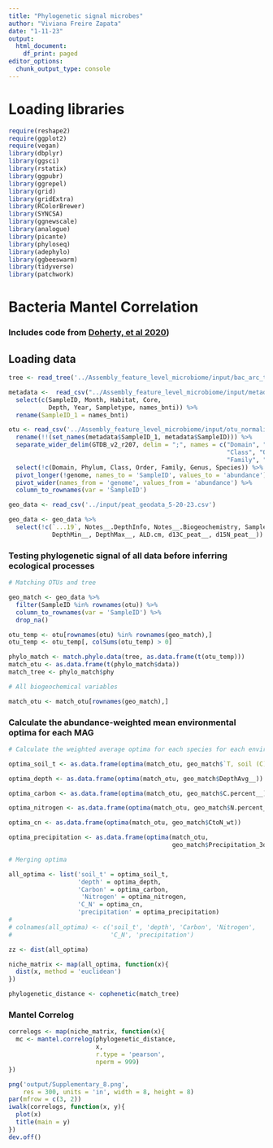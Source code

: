 ```yaml
---
title: "Phylogenetic signal microbes"
author: "Viviana Freire Zapata"
date: "1-11-23"
output:
  html_document:
    df_print: paged
editor_options: 
  chunk_output_type: console
---
```


# Loading libraries
```r
require(reshape2)
require(ggplot2)
require(vegan)
library(dbplyr)
library(ggsci)
library(rstatix)
library(ggpubr)
library(ggrepel)
library(grid)
library(gridExtra)
library(RColorBrewer)
library(SYNCSA)
library(ggnewscale)
library(analogue)
library(picante)
library(phyloseq)
library(adephylo)
library(ggbeeswarm)
library(tidyverse)
library(patchwork)
```


# Bacteria Mantel Correlation 

### Includes code from [Doherty, et al 2020](https://github.com/sljarvis2/Doherty_etal_2020/blob/main/Doherty_etal_2020_PhyloSignal.R))

## Loading data

```r
tree <- read_tree('../Assembly_feature_level_microbiome/input/bac_arc_tree_comb.tree')

metadata <-  read_csv("../Assembly_feature_level_microbiome/input/metadata_matched_MAGs_data.csv") %>% 
  select(c(SampleID, Month, Habitat, Core, 
           Depth, Year, Sampletype, names_bnti)) %>% 
  rename(SampleID_1 = names_bnti)

otu <- read_csv('../Assembly_feature_level_microbiome/input/otu_normalized.csv') %>% 
  rename(!!(set_names(metadata$SampleID_1, metadata$SampleID))) %>%
  separate_wider_delim(GTDB_v2_r207, delim = ";", names = c("Domain", "Phylum",
                                                            "Class", "Order", 
                                                            "Family", "Genus", "Species")) %>% 
  select(!c(Domain, Phylum, Class, Order, Family, Genus, Species)) %>% 
  pivot_longer(!genome, names_to = 'SampleID', values_to = 'abundance') %>% 
  pivot_wider(names_from = 'genome', values_from = 'abundance') %>% 
  column_to_rownames(var = 'SampleID')

geo_data <- read_csv('../input/peat_geodata_5-20-23.csv')

geo_data <- geo_data %>% 
  select(!c(`...19`, Notes__.DepthInfo, Notes__.Biogeochemistry, Sampletype,
            DepthMin__, DepthMax__, ALD.cm, d13C_peat__, d15N_peat__))


```


### Testing phylogenetic signal of all data before inferring ecological processes

```r
# Matching OTUs and tree

geo_match <- geo_data %>% 
  filter(SampleID %in% rownames(otu)) %>% 
  column_to_rownames(var = 'SampleID') %>% 
  drop_na()

otu_temp <- otu[rownames(otu) %in% rownames(geo_match),]
otu_temp <- otu_temp[, colSums(otu_temp) > 0]

phylo_match <- match.phylo.data(tree, as.data.frame(t(otu_temp)))
match_otu <- as.data.frame(t(phylo_match$data))
match_tree <- phylo_match$phy

# All biogeochemical variables

match_otu <- match_otu[rownames(geo_match),]

```

### Calculate the abundance-weighted mean environmental optima for each MAG

```r
# Calculate the weighted average optima for each species for each environmental variable

optima_soil_t <- as.data.frame(optima(match_otu, geo_match$`T, soil (C)`))

optima_depth <- as.data.frame(optima(match_otu, geo_match$DepthAvg__))

optima_carbon <- as.data.frame(optima(match_otu, geo_match$C.percent__))

optima_nitrogen <- as.data.frame(optima(match_otu, geo_match$N.percent__))

optima_cn <- as.data.frame(optima(match_otu, geo_match$CtoN_wt))

optima_precipitation <- as.data.frame(optima(match_otu,
                                             geo_match$Precipitation_3day_accumulation_mm))

# Merging optima

all_optima <- list('soil_t' = optima_soil_t, 
                   'depth' = optima_depth, 
                   'Carbon' = optima_carbon, 
                    'Nitrogen' = optima_nitrogen, 
                   'C_N' = optima_cn, 
                   'precipitation' = optima_precipitation)
# 
# colnames(all_optima) <- c('soil_t', 'depth', 'Carbon', 'Nitrogen',
#                           'C_N', 'precipitation')

zz <- dist(all_optima)

niche_matrix <- map(all_optima, function(x){
  dist(x, method = 'euclidean')
})

phylogenetic_distance <- cophenetic(match_tree)

```

### Mantel Correlog

```r

correlogs <- map(niche_matrix, function(x){
  mc <- mantel.correlog(phylogenetic_distance, 
                        x, 
                        r.type = 'pearson', 
                        nperm = 999)
})

png('output/Supplementary_8.png', 
    res = 300, units = 'in', width = 8, height = 8)
par(mfrow = c(3, 2))
iwalk(correlogs, function(x, y){
  plot(x)
  title(main = y)
})
dev.off()

```

